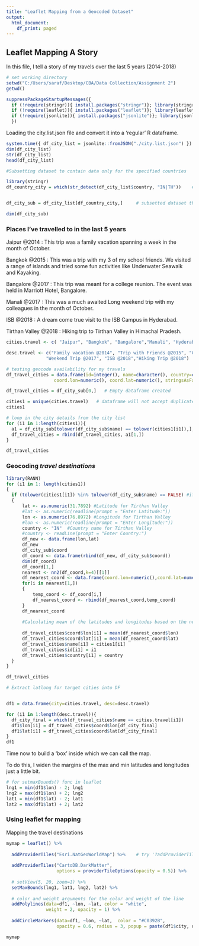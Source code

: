 ---
title: "Leaflet Mapping from a Geocoded Dataset"
output:
  html_document:
    df_print: paged
---


## Leaflet Mapping A Story

In this file, I tell a story of my travels over the last 5 years (2014-2018)

```{r setup}
# set working directory
setwd("C:/Users/saraf/Desktop/CBA/Data Collection/Assignment 2")
getwd() 

suppressPackageStartupMessages({
  if (!require(stringr)){ install.packages("stringr")}; library(stringr)
  if (!require(leaflet)){ install.packages("leaflet")}; library(leaflet)
  if (!require(jsonlite)){ install.packages("jsonlite")}; library(jsonlite)
  })
```
Loading the city.list.json file and convert it into a 'regular' R dataframe.

```{r json convertion}
system.time({ df_city_list = jsonlite::fromJSON("./city.list.json") })  # 5.24 secs
dim(df_city_list)
str(df_city_list)
head(df_city_list)

#Subsetting dataset to contain data only for the specified countries

library(stringr)
df_country_city = which(str_detect(df_city_list$country, "IN|TH"))    # vector positions where country is IN or TH


df_city_sub = df_city_list[df_country_city,]     # subsetted dataset that now contains only IN or TH cities

dim(df_city_sub)

```
### Places I've travelled to in the last 5 years

Jaipur @2014 : This trip was a family vacation spanning a week in the month of October.

Bangkok @2015 : This was a trip with my 3 of my school friends. We visited a range of islands and tried some fun activities like Underwater Seawalk and Kayaking.

Bangalore @2017 : This trip was meant for a college reunion. The event was held in Marriott Hotel, Bangalore.

Manali @2017 : This was a much awaited Long weekend trip with my colleagues in the month of October.

ISB @2018 : A dream come true visit to the ISB Campus in Hyderabad.

Tirthan Valley @2018 : Hiking trip to Tirthan Valley in Himachal Pradesh.

```{r travel}
cities.travel <- c( "Jaipur", "Bangkok", "Bangalore","Manali", "Hyderabad", "Tirthan Valley")

desc.travel <- c("Family vacation @2014", "Trip with Friends @2015", "College Reunion @2017", 
               "Weekend Trip @2017", "ISB @2018","Hiking Trip @2018")

# testing geocode availability for my travels
df_travel_cities = data.frame(id=integer(), name=character(), country=character(), 
                  coord.lon=numeric(), coord.lat=numeric(), stringsAsFactors=FALSE)

df_travel_cities = df_city_sub[0,]   # Empty dataframe created

cities1 = unique(cities.travel)   # dataframe will not accept duplicate rows
cities1

# loop in the city details from the city list
for (i1 in 1:length(cities1)){
  a1 = df_city_sub[tolower(df_city_sub$name) == tolower(cities1[i1]),]; a1
  df_travel_cities = rbind(df_travel_cities, a1[1,])
}

df_travel_cities
```

### Geocoding *travel destinations*

```{r}
library(RANN)
for (i1 in 1: length(cities1))
{
  if (tolower(cities1[i1]) %in% tolower(df_city_sub$name) == FALSE) #if the city name does not exist in the json city list
  {
      lat <- as.numeric(31.7892) #Latitude for Tirthan Valley
      #lat <- as.numeric(readline(prompt = "Enter Latitude:"))
      lon <- as.numeric(76.8972) #Longitude for Tirthan Valley
      #lon <- as.numeric(readline(prompt = "Enter Longitude:"))
      country <- "IN"  #Country name for Tirthan Valley
      #country <- readLine(prompt = "Enter Country:")
      df_new <- data.frame(lon,lat)
      df_new
      df_city_sub$coord
      df_coord <- data.frame(rbind(df_new, df_city_sub$coord))
      dim(df_coord)
      df_coord[1,]
      nearest <- nn2(df_coord,k=4)[[1]]
      df_nearest_coord <- data.frame(coord.lon=numeric(),coord.lat=numeric())
      for(i in nearest[1,])
      {
          temp_coord <- df_coord[i,]
          df_nearest_coord <- rbind(df_nearest_coord,temp_coord)
      }
      df_nearest_coord
      
      #Calculating mean of the latitudes and longitudes based on the nearest coordinates
      
      df_travel_cities$coord$lon[i1] = mean(df_nearest_coord$lon)   
      df_travel_cities$coord$lat[i1] = mean(df_nearest_coord$lat)
      df_travel_cities$name[i1] = cities1[i1]
      df_travel_cities$id[i1] = i1
      df_travel_cities$country[i1] = country
  }
}

df_travel_cities
```

```{r lat-lon extraction}
# Extract latlong for target cities into DF


df1 = data.frame(city=cities.travel, desc=desc.travel)

for (i1 in 1:length(desc.travel)){
  df_city_final = which(df_travel_cities$name == cities.travel[i1])
  df1$lon[i1] = df_travel_cities$coord$lon[df_city_final]
  df1$lat[i1] = df_travel_cities$coord$lat[df_city_final]
}
df1
```
Time now to build a 'box' inside which we can call the map.  

To do this, I widen the margins of the max and min latitudes and longitudes just a little bit.

```{r inside the box} 

# for setmaxBounds() func in leaflet
lng1 = min(df1$lon) - 2; lng1
lng2 = max(df1$lon) + 2; lng2
lat1 = min(df1$lat) - 2; lat1
lat2 = max(df1$lat) + 2; lat2
```
### Using leaflet for mapping

Mapping the travel destinations

```{r leaflet}

mymap = leaflet() %>%
  
  addProviderTiles("Esri.NatGeoWorldMap") %>%    # try '?addProviderTiles' 
  
  addProviderTiles("CartoDB.DarkMatter", 
                   options = providerTileOptions(opacity = 0.5)) %>%
  
  # setView(5, 20, zoom=1) %>%
  setMaxBounds(lng1, lat1, lng2, lat2) %>%
  
  # color and weight arguments for the color and weight of the line
  addPolylines(data=df1, ~lon, ~lat, color = "white", 
               weight = 2, opacity = 1) %>%
  
  addCircleMarkers(data=df1, ~lon, ~lat,  color = "#C0392B", 
                   opacity = 0.6, radius = 3, popup = paste(df1$city, df1$desc, sep="<br>"))

mymap
```






